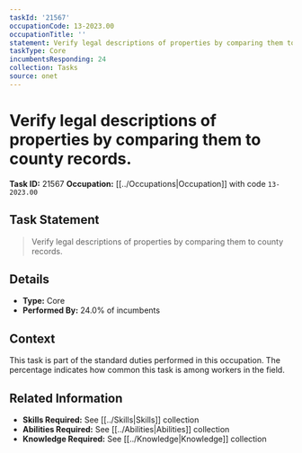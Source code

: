 ```yaml
---
taskId: '21567'
occupationCode: 13-2023.00
occupationTitle: ''
statement: Verify legal descriptions of properties by comparing them to county records.
taskType: Core
incumbentsResponding: 24
collection: Tasks
source: onet
---
```

# Verify legal descriptions of properties by comparing them to county records.

**Task ID:** 21567
**Occupation:** [[../Occupations|Occupation]] with code `13-2023.00`

## Task Statement

> Verify legal descriptions of properties by comparing them to county records.

## Details

- **Type:** Core
- **Performed By:** 24.0% of incumbents

## Context

This task is part of the standard duties performed in this occupation. The percentage indicates how common this task is among workers in the field.

## Related Information

- **Skills Required:** See [[../Skills|Skills]] collection
- **Abilities Required:** See [[../Abilities|Abilities]] collection
- **Knowledge Required:** See [[../Knowledge|Knowledge]] collection

